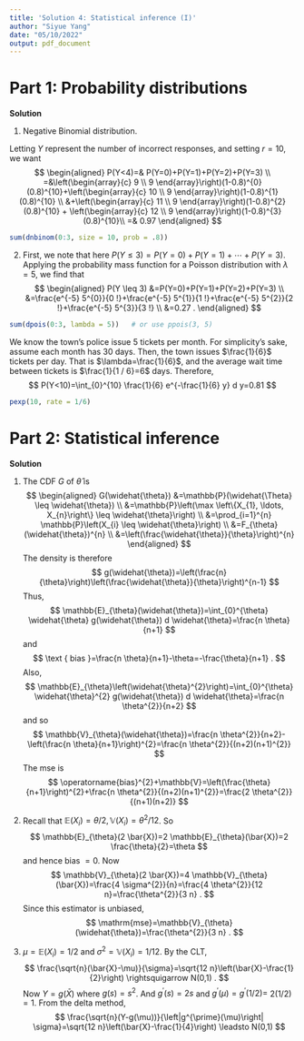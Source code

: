 ```yaml
---
title: 'Solution 4: Statistical inference (I)'
author: "Siyue Yang"
date: "05/10/2022"
output: pdf_document
---
```


# Part 1: Probability distributions

\begin{enumerate}
\item A contestant on a game show needs to answer 10 questions correctly to win the jackpot. However, if they get 4 incorrect answers, they are kicked off the show. Suppose one contestant consistently has a 80\% chance of correctly responding to any question. 

\begin{enumerate}
\item What is the probability distribution?
\item What is the probability that she will correctly answer 10 questions before 4 incorrect responses? 
\item Write out the R code to calculate (b).
\end{enumerate}

\item A small town’s police department issues 5 speeding tickets per month on average. 

\begin{enumerate}
\item Using a Poisson random variable, what is the likelihood that the police department issues 3 or fewer tickets in one month? 
\item What is the probability that 10 days or fewer elapse between two tickets being issued?
\item Write out the R code to calculate (a), (b).
\end{enumerate}

\end{enumerate}

**Solution** 

1. Negative Binomial distribution.

Letting $Y$ represent the number of incorrect responses, and setting $r=10$, we want
$$
\begin{aligned}
P(Y<4)=& P(Y=0)+P(Y=1)+P(Y=2)+P(Y=3) \\
=&\left(\begin{array}{c}
9 \\
9
\end{array}\right)(1-0.8)^{0}(0.8)^{10}+\left(\begin{array}{c}
10 \\
9
\end{array}\right)(1-0.8)^{1}(0.8)^{10} \\
&+\left(\begin{array}{c}
11 \\
9
\end{array}\right)(1-0.8)^{2}(0.8)^{10} + \left(\begin{array}{c}
12 \\
9
\end{array}\right)(1-0.8)^{3}(0.8)^{10}\\
=& 0.97
\end{aligned}
$$

```r
sum(dnbinom(0:3, size = 10, prob = .8))
```

2. First, we note that here $P(Y \leq 3)=P(Y=0)+P(Y=1)+\cdots+P(Y=3)$.
Applying the probability mass function for a Poisson distribution with $\lambda=5$, we find that
$$
\begin{aligned}
P(Y \leq 3) &=P(Y=0)+P(Y=1)+P(Y=2)+P(Y=3) \\
&=\frac{e^{-5} 5^{0}}{0 !}+\frac{e^{-5} 5^{1}}{1 !}+\frac{e^{-5} 5^{2}}{2 !}+\frac{e^{-5} 5^{3}}{3 !} \\
&=0.27 .
\end{aligned}
$$

```r
sum(dpois(0:3, lambda = 5))   # or use ppois(3, 5)
```

We know the town's police issue 5 tickets per month. For simplicity's sake, assume each month has 30 days. Then, the town issues $\frac{1}{6}$ tickets per day. That is $\lambda=\frac{1}{6}$, and the average wait time between tickets is $\frac{1}{1 / 6}=6$ days. Therefore,
$$
P(Y<10)=\int_{0}^{10} \frac{1}{6} e^{-\frac{1}{6} y} d y=0.81
$$

```r
pexp(10, rate = 1/6)
```

# Part 2: Statistical inference

\begin{enumerate}
\item (AoS 6.6.2) Let $X_{1}, \ldots, X_{n} \sim \operatorname{Uniform}(0, \theta)$ and let $\hat{\theta}=\max \left\{X_{1}, \ldots, X_{n}\right\}$. Find the bias, se and MSE of this estimator.

\item (AoS 6.6.3) Let $X_{1}, \ldots, X_{n} \sim \operatorname{Uniform}(0, \theta)$ and let $\hat{\theta}=2 \bar{X}_{n}$. Find the bias, se and MSE of this estimator.

\item Let $X_{1}, \ldots, X_{n} \sim \operatorname{Uniform}(0,1)$. Let $Y_{n}=\bar{X}_{n}^{2}$. Find the limiting distribution of $Y_{n}$. (Hint: CLT)

\end{enumerate}

**Solution** 

1. The CDF $G$ of $\widehat{\theta}$ is
$$
\begin{aligned}
G(\widehat{\theta}) &=\mathbb{P}(\widehat{\Theta} \leq \widehat{\theta}) \\
&=\mathbb{P}\left(\max \left\{X_{1}, \ldots, X_{n}\right\} \leq \widehat{\theta}\right) \\
&=\prod_{i=1}^{n} \mathbb{P}\left(X_{i} \leq \widehat{\theta}\right) \\
&=F_{\theta}(\widehat{\theta})^{n} \\
&=\left(\frac{\widehat{\theta}}{\theta}\right)^{n}
\end{aligned}
$$
The density is therefore
$$
g(\widehat{\theta})=\left(\frac{n}{\theta}\right)\left(\frac{\widehat{\theta}}{\theta}\right)^{n-1}
$$
Thus,
$$
\mathbb{E}_{\theta}(\widehat{\theta})=\int_{0}^{\theta} \widehat{\theta} g(\widehat{\theta}) d \widehat{\theta}=\frac{n \theta}{n+1}
$$
and
$$
\text { bias }=\frac{n \theta}{n+1}-\theta=-\frac{\theta}{n+1} .
$$
Also,
$$
\mathbb{E}_{\theta}\left(\widehat{\theta}^{2}\right)=\int_{0}^{\theta} \widehat{\theta}^{2} g(\widehat{\theta}) d \widehat{\theta}=\frac{n \theta^{2}}{n+2}
$$
and so
$$
\mathbb{V}_{\theta}(\widehat{\theta})=\frac{n \theta^{2}}{n+2}-\left(\frac{n \theta}{n+1}\right)^{2}=\frac{n \theta^{2}}{(n+2)(n+1)^{2}}
$$
The mse is
$$
\operatorname{bias}^{2}+\mathbb{V}=\left(\frac{\theta}{n+1}\right)^{2}+\frac{n \theta^{2}}{(n+2)(n+1)^{2}}=\frac{2 \theta^{2}}{(n+1)(n+2)}
$$

2. Recall that $\mathbb{E}\left(X_{i}\right)=\theta / 2, \mathbb{V}\left(X_{i}\right)=\theta^{2} / 12$. So
$$
\mathbb{E}_{\theta}(2 \bar{X})=2 \mathbb{E}_{\theta}(\bar{X})=2 \frac{\theta}{2}=\theta
$$
and hence bias $=0$. Now
$$
\mathbb{V}_{\theta}(2 \bar{X})=4 \mathbb{V}_{\theta}(\bar{X})=\frac{4 \sigma^{2}}{n}=\frac{4 \theta^{2}}{12 n}=\frac{\theta^{2}}{3 n} .
$$
Since this estimator is unbiased,
$$
\mathrm{mse}=\mathbb{V}_{\theta}(\widehat{\theta})=\frac{\theta^{2}}{3 n} .
$$

3. $\mu=\mathbb{E}\left(X_{i}\right)=1 / 2$ and $\sigma^{2}=\mathbb{V}\left(X_{i}\right)=1 / 12$. By the CLT,
$$
\frac{\sqrt{n}(\bar{X}-\mu)}{\sigma}=\sqrt{12 n}\left(\bar{X}-\frac{1}{2}\right) \rightsquigarrow N(0,1) .
$$
Now $Y=g(\bar{X})$ where $g(s)=s^{2}$. And $g^{\prime}(s)=2 s$ and $g^{\prime}(\mu)=g^{\prime}(1 / 2)=$ $2(1 / 2)=1$. From the delta method,
$$
\frac{\sqrt{n}(Y-g(\mu))}{\left|g^{\prime}(\mu)\right| \sigma}=\sqrt{12 n}\left(\bar{X}-\frac{1}{4}\right) \leadsto N(0,1)
$$
